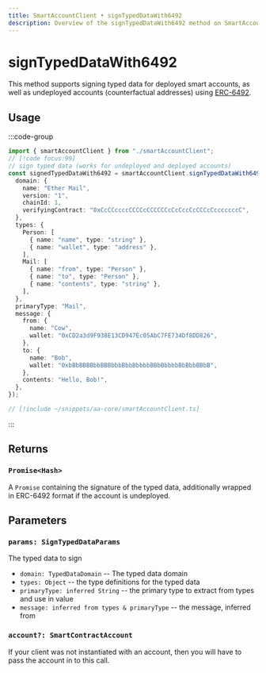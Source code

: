 ```yaml
---
title: SmartAccountClient • signTypedDataWith6492
description: Overview of the signTypedDataWith6492 method on SmartAccountClient
---
```



# signTypedDataWith6492

This method supports signing typed data for deployed smart accounts, as well as undeployed accounts (counterfactual addresses) using [ERC-6492](https://eips.ethereum.org/EIPS/eip-6492).

## Usage

:::code-group

```ts [example.ts]
import { smartAccountClient } from "./smartAccountClient";
// [!code focus:99]
// sign typed data (works for undeployed and deployed accounts)
const signedTypedDataWith6492 = smartAccountClient.signTypedDataWith6492({
  domain: {
    name: "Ether Mail",
    version: "1",
    chainId: 1,
    verifyingContract: "0xCcCCccccCCCCcCCCCCCcCcCccCcCCCcCcccccccC",
  },
  types: {
    Person: [
      { name: "name", type: "string" },
      { name: "wallet", type: "address" },
    ],
    Mail: [
      { name: "from", type: "Person" },
      { name: "to", type: "Person" },
      { name: "contents", type: "string" },
    ],
  },
  primaryType: "Mail",
  message: {
    from: {
      name: "Cow",
      wallet: "0xCD2a3d9F938E13CD947Ec05AbC7FE734Df8DD826",
    },
    to: {
      name: "Bob",
      wallet: "0xbBbBBBBbbBBBbbbBbbBbbbbBBbBbbbbBbBbbBBbB",
    },
    contents: "Hello, Bob!",
  },
});
```

```ts [smartAccountClient.ts]
// [!include ~/snippets/aa-core/smartAccountClient.ts]
```

:::

## Returns

### `Promise<Hash>`

A `Promise` containing the signature of the typed data, additionally wrapped in ERC-6492 format if the account is undeployed.

## Parameters

### `params: SignTypedDataParams`

The typed data to sign

- `domain: TypedDataDomain` -- The typed data domain
- `types: Object` -- the type definitions for the typed data
- `primaryType: inferred String` -- the primary type to extract from types and use in value
- `message: inferred from types & primaryType` -- the message, inferred from

### `account?: SmartContractAccount`

If your client was not instantiated with an account, then you will have to pass the account in to this call.
